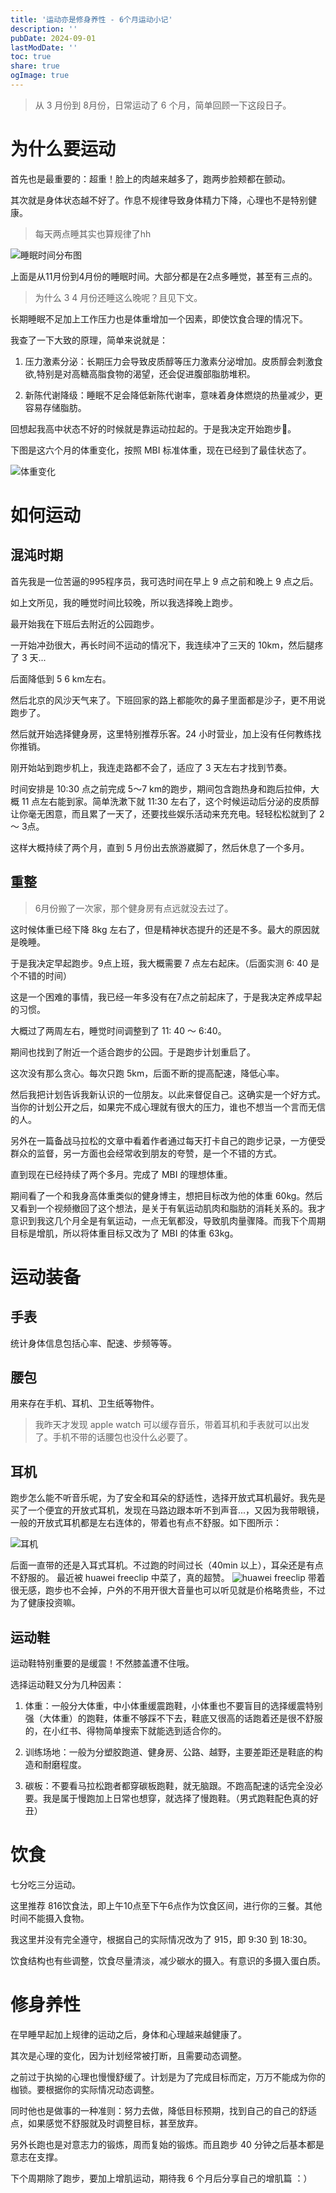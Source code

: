 ```yaml
---
title: '运动亦是修身养性 - 6个月运动小记'
description: ''
pubDate: 2024-09-01
lastModDate: ''
toc: true
share: true
ogImage: true
---
```


> 从 3 月份到 8月份，日常运动了 6 个月，简单回顾一下这段日子。

# 为什么要运动

首先也是最重要的：超重！脸上的肉越来越多了，跑两步脸颊都在颤动。

其次就是身体状态越不好了。作息不规律导致身体精力下降，心理也不是特别健康。

> 每天两点睡其实也算规律了hh

![睡眠时间分布图](https://dvlin-notes-assets.oss-cn-beijing.aliyuncs.com/2024/09/01/EHqZYioqgoprvgSntQ4oPasted%20image%2020240901171230.png)

上面是从11月份到4月份的睡眠时间。大部分都是在2点多睡觉，甚至有三点的。

> 为什么 3 4 月份还睡这么晚呢？且见下文。

长期睡眠不足加上工作压力也是体重增加一个因素，即使饮食合理的情况下。

我查了一下大致的原理，简单来说就是：

1. 压力激素分泌：长期压力会导致皮质醇等压力激素分泌增加。皮质醇会刺激食欲,特别是对高糖高脂食物的渴望，还会促进腹部脂肪堆积。

2. 新陈代谢降级：睡眠不足会降低新陈代谢率，意味着身体燃烧的热量减少，更容易存储脂肪。

回想起我高中状态不好的时候就是靠运动拉起的。于是我决定开始跑步🏃。

下图是这六个月的体重变化，按照 MBI 标准体重，现在已经到了最佳状态了。

![体重变化](https://dvlin-notes-assets.oss-cn-beijing.aliyuncs.com/2024/09/01/toLCLSaqJ6GAvi6aHCEXPasted%20image%2020240901165937.png)

# 如何运动

## 混沌时期

首先我是一位苦逼的995程序员，我可选时间在早上 9 点之前和晚上 9 点之后。

如上文所见，我的睡觉时间比较晚，所以我选择晚上跑步。

最开始我在下班后去附近的公园跑步。

一开始冲劲很大，再长时间不运动的情况下，我连续冲了三天的 10km，然后腿疼了 3 天...

后面降低到 5 6 km左右。

然后北京的风沙天气来了。下班回家的路上都能吹的鼻子里面都是沙子，更不用说跑步了。

然后就开始选择健身房，这里特别推荐乐客。24 小时营业，加上没有任何教练找你推销。

刚开始站到跑步机上，我连走路都不会了，适应了 3 天左右才找到节奏。

时间安排是 10:30 点之前完成 5～7 km的跑步，期间包含跑热身和跑后拉伸，大概 11 点左右能到家。简单洗漱下就 11:30 左右了，这个时候运动后分泌的皮质醇让你毫无困意，而且累了一天了，还要找些娱乐活动来充充电。轻轻松松就到了 2 ～ 3点。

这样大概持续了两个月，直到 5 月份出去旅游崴脚了，然后休息了一个多月。

## 重整

> 6月份搬了一次家，那个健身房有点远就没去过了。

这时候体重已经下降 8kg 左右了，但是精神状态提升的还是不多。最大的原因就是晚睡。

于是我决定早起跑步。9点上班，我大概需要 7 点左右起床。（后面实测 6: 40 是个不错的时间）

这是一个困难的事情，我已经一年多没有在7点之前起床了，于是我决定养成早起的习惯。

大概过了两周左右，睡觉时间调整到了 11: 40 ～ 6:40。

期间也找到了附近一个适合跑步的公园。于是跑步计划重启了。

这次没有那么贪心。每次只跑 5km，后面不断的提高配速，降低心率。

然后我把计划告诉我新认识的一位朋友。以此来督促自己。这确实是一个好方式。当你的计划公开之后，如果完不成心理就有很大的压力，谁也不想当一个言而无信的人。

另外在一篇备战马拉松的文章中看着作者通过每天打卡自己的跑步记录，一方便受群众的监督，另一方面也会经常收到朋友的夸赞，是一个不错的方式。

直到现在已经持续了两个多月。完成了 MBI 的理想体重。

期间看了一个和我身高体重类似的健身博主，想把目标改为他的体重 60kg。然后又看到一个视频撤回了这个想法，是关于有氧运动肌肉和脂肪的消耗关系的。我才意识到我这几个月全是有氧运动，一点无氧都没，导致肌肉量骤降。而我下个周期目标是增肌，所以将体重目标又改为了 MBI 的体重 63kg。

# 运动装备

## 手表

统计身体信息包括心率、配速、步频等等。

## 腰包

用来存在手机、耳机、卫生纸等物件。

> 我昨天才发现 apple watch 可以缓存音乐，带着耳机和手表就可以出发了。手机不带的话腰包也没什么必要了。

## 耳机

跑步怎么能不听音乐呢，为了安全和耳朵的舒适性，选择开放式耳机最好。我先是买了一个便宜的开放式耳机，发现在马路边跟本听不到声音...，又因为我带眼镜，一般的开放式耳机都是左右连体的，带着也有点不舒服。如下图所示：

![耳机](https://dvlin-notes-assets.oss-cn-beijing.aliyuncs.com/2024/09/01/NcdEjCbhYkA0WcbNtI8WPasted%20image%2020240901191508.png)

后面一直带的还是入耳式耳机。不过跑的时间过长（40min 以上），耳朵还是有点不舒服的。
最近被 huawei freeclip 中菜了，真的超赞。
![huawei freeclip](https://dvlin-notes-assets.oss-cn-beijing.aliyuncs.com/2024/09/01/1QftdMBNcC2Dcf8Bi99SPasted%20image%2020240901200053.png)
带着很无感，跑步也不会掉，户外的不用开很大音量也可以听见就是价格略贵些，不过为了健康投资嘛。

## 运动鞋

运动鞋特别重要的是缓震！不然膝盖遭不住哦。

选择运动鞋又分为几种因素：

1. 体重：一般分大体重，中小体重缓震跑鞋，小体重也不要盲目的选择缓震特别强（大体重）的跑鞋，体重不够踩不下去，鞋底又很高的话跑着还是很不舒服的，在小红书、得物简单搜索下就能选到适合你的。

2. 训练场地：一般为分塑胶跑道、健身房、公路、越野，主要差距还是鞋底的构造和耐磨程度。

3. 碳板：不要看马拉松跑者都穿碳板跑鞋，就无脑跟。不跑高配速的话完全没必要。我是属于慢跑加上日常也想穿，就选择了慢跑鞋。（男式跑鞋配色真的好丑）

# 饮食

七分吃三分运动。

这里推荐 816饮食法，即上午10点至下午6点作为饮食区间，进行你的三餐。其他时间不能摄入食物。

我这里并没有完全遵守，根据自己的实际情况改为了 915，即 9:30 到 18:30。

饮食结构也有些调整，饮食尽量清淡，减少碳水的摄入。有意识的多摄入蛋白质。

# 修身养性

在早睡早起加上规律的运动之后，身体和心理越来越健康了。

其次是心理的变化，因为计划经常被打断，且需要动态调整。

之前过于执拗的心理也慢慢舒缓了。计划是为了完成目标而定，万万不能成为你的枷锁。要根据你的实际情况动态调整。

同时他也是做事的一种准则：努力去做，降低目标预期，找到自己的自己的舒适点，如果感觉不舒服就及时调整目标，甚至放弃。

另外长跑也是对意志力的锻炼，周而复始的锻炼。而且跑步 40 分钟之后基本都是意志在支撑。

下个周期除了跑步，要加上增肌运动，期待我 6 个月后分享自己的增肌篇 ：）

